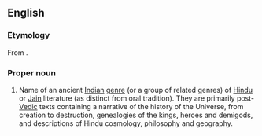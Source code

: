 ==English==
{{wikipedia|Puranas}}

===Etymology===
From {{etyl|sa}} {{term|sc=Deva|पुराण|tr=purāṇá||belonging to ancient or olden times|lang=sa}}.

===Proper noun===
{{en-proper-noun|Puranas}}

# {{Hinduism}} Name of an ancient [[Indian]] [[genre]] (or a group of related genres) of [[Hindu]] or [[Jain]] literature (as distinct from oral tradition). They are primarily post-[[Vedic]] texts containing a narrative of the history of the Universe, from creation to destruction, genealogies of the kings, heroes and demigods, and descriptions of Hindu cosmology, philosophy and geography.
